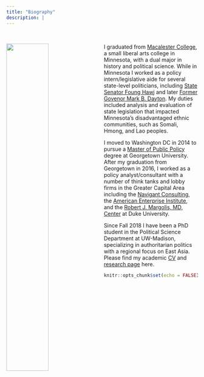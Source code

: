 ```yaml
---
title: "Biography"
description: |
---
```


<br>

<img src = "policywonk.jpg" style="width:47%; margin-right: 20px" align="left"> I graduated from [Macalester College](https://www.macalester.edu/), a small liberal arts college in Minnesota, with a dual major in history and political science. While in Minnesota I worked as a policy intern/legislative aide for several state-level politicians, including [State Senator Foung Hawj](https://www.macalester.edu/) and later [Former Govenor Mark B. Dayton](https://en.wikipedia.org/wiki/Mark_Dayton). My duties included analysis and evaluation of state legislation that impacted Minnesota's disadvantaged ethnic communities, such as Somali, Hmong, and Lao peoples.

I moved to Washington DC in 2014 to pursue a [Master of Public Policy](https://mccourt.georgetown.edu/) degree at Georgetown University. After my graduation from Georgetown in 2016, I worked as a policy analyst/consultant with a number of think tanks and lobby firms in the Greater Capital Area including the [Navigant Consulting](https://guidehouse.com/), the [American Enterprise Institute](https://www.aei.org/), and the [Robert J. Margolis, MD, Center](https://healthpolicy.duke.edu/) at Duke University.

Since Fall 2018 I have been a PhD student in the Political Science Department at UW-Madison, specializing in authoritarian politics with a regional focus on East Asia. Please find my academic [CV](cv.pdf) and [research page](research.html) here.


```r
knitr::opts_chunk$set(echo = FALSE)
```

